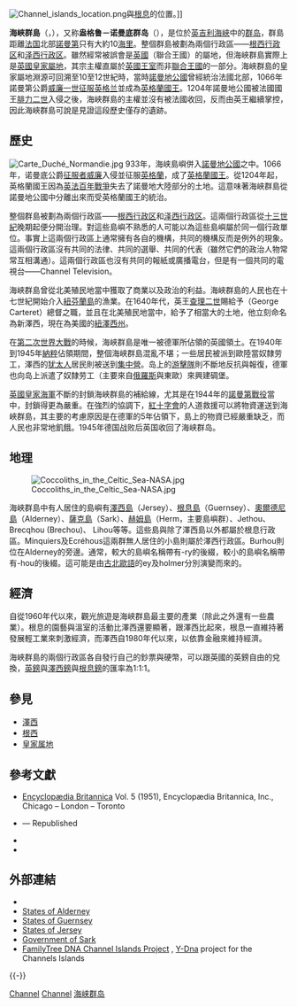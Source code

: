 {{noteTA
| G1 = PoliticiansUK
| 1 = zh-hans:诺曼底;zh-hk:諾曼第;zh-tw:諾曼地;
| 2 = zh-cn:根西;zh-hk:根西;zh-tw:根息
| 3 = zh:佐治;zh-hans:乔治;zh-hk:佐治;zh-sg:乔治;zh-tw:喬治;zh-cn:乔治
}}
{{Otheruses|subject=英吉利海峽的海峽群島|other=加利福尼亞州的海峽群島|海峡群岛 (加利福尼亚州)}}
[[File:Channel_islands_location.png|thumb]]與[[根息島|根息]]的位置。]]

'''海峽群島'''（{{lang-fr|Îles de la Manche}}，{{lang-en|Channel Islands}}），又称'''盎格鲁－诺曼底群岛'''（{{lang-fr|Îles Anglo-Normandes}}），是位於[[英吉利海峽|英吉利海峽]]中的[[群岛|群岛]]，群島距離[[法国|法国]]北部[[諾曼第|諾曼第]]只有大約10[[海里|海里]]。整個群島被劃為兩個行政區——[[根西行政区|根西行政区]]和[[泽西|泽西行政区]]。雖然經常被誤會是[[英國|英國]]（聯合王國）的屬地，但海峽群島實際上是[[王冠屬地|英國皇家屬地]]，其宗主權直屬於[[英國王室|英國王室]]而非[[英国|聯合王國]]的一部分。海峽群島的皇家屬地淵源可回溯至10至12世紀時，當時[[諾曼地公國|諾曼地公國]]曾經統治法國北部，1066年諾曼第公爵[[威廉一世_(英格蘭)|威廉一世]][[諾曼征服英格蘭|征服英格兰]]並成為[[英格蘭君主列表|英格蘭國王]]。1204年諾曼地公國被法國國王[[腓力二世_(法蘭西)|腓力二世]]入侵之後，海峽群島的主權並沒有被法國收回，反而由英王繼續掌控，因此海峽群島可說是見證這段歷史僅存的遺跡。

== 歷史 ==
[[File:Carte_Duché_Normandie.jpg|thumb]]
933年，海峡島嶼併入[[諾曼地公國|諾曼地公國]]之中。1066年，诺曼底公爵[[征服者威廉|征服者威廉]]入侵並征服[[英格蘭|英格蘭]]，成了[[英格蘭國王|英格蘭國王]]。從1204年起，英格蘭國王因為[[英法百年戰爭|英法百年戰爭]]失去了諾曼地大陸部分的土地。這意味著海峽群島從諾曼地公國中分離出來而受英格蘭國王的統治。

整個群島被劃為兩個行政區——[[根西行政区|根西行政区]]和[[泽西|泽西行政区]]。這兩個行政區從[[十三世紀|十三世紀]]晚期起便分開治理。對這些島嶼不熟悉的人可能以為這些島嶼屬於同一個行政單位。事實上這兩個行政區上通常擁有各自的機構，共同的機構反而是例外的現象。這兩個行政區沒有共同的法律、共同的選舉、共同的代表（雖然它們的政治人物常常互相溝通）。這兩個行政區也沒有共同的報紙或廣播電台，但是有一個共同的電視台——Channel Television。

海峽群島曾從北美殖民地當中獲取了商業以及政治的利益。海峽群島的人民也在十七世紀開始介入[[紐芬蘭島|紐芬蘭島]]的漁業。在1640年代，英王[[查理二世|查理二世]]賜給予{{link-en|喬治·卡特瑞特|George Carteret}}（George Carteret）總督之職，並且在北美殖民地當中，給予了相當大的土地，他立刻命名為新澤西，現在為美國的[[紐澤西州|紐澤西州]]。

在[[第二次世界大戰|第二次世界大戰]]的時候，海峽群島是唯一被德軍所佔領的英國領土。在1940年到1945年[[納粹|納粹]]佔領期間，整個海峽群島混亂不堪；一些居民被派到歐陸當奴隸劳工，澤西的[[犹太人|犹太人]]居民則被送到[[集中營|集中營]]。岛上的[[游擊隊|游擊隊]]則不斷地反抗與報復，德軍也向岛上派遣了奴隸劳工（主要來自[[俄羅斯|俄羅斯]]與東歐）來興建碉堡。

[[英國皇家海軍|英國皇家海軍]]不斷的封鎖海峽群島的補給線，尤其是在1944年的[[諾曼第戰役|諾曼第戰役]]當中，封鎖得更為嚴重。在強烈的協調下，[[紅十字會|紅十字會]]的人道救援可以將物資運送到海峽群島，其主要的考慮原因是在德軍的5年佔領下，島上的物資已經嚴重缺乏，而人民也非常地飢餓。1945年德国战败后英国收回了海峡群岛。

== 地理 ==
[[File:Coccoliths_in_the_Celtic_Sea-NASA.jpg|thumb]]

海峽群島中有人居住的島嶼有[[澤西島|澤西島]]（Jersey）、[[根息島|根息島]]（Guernsey）、[[奧爾德尼島|奧爾德尼島]]（Alderney）、[[薩克島|薩克島]]（Sark）、[[赫姆島|赫姆島]]（Herm，主要島嶼群）、Jethou、Brecqhou (Brechou)、 Lihou等等。這些島與除了澤西島以外都屬於根息行政區。Minquiers及Ecréhous這兩群無人居住的小島則屬於澤西行政區。Burhou則位在Alderney的旁邊。通常，較大的島嶼名稱帶有-ry的後綴，較小的島嶼名稱帶有-hou的後綴。這可能是由[[古北歐語|古北歐語]]的ey及holmer分別演變而來的。

== 經濟 ==
自從1960年代以來，觀光旅遊是海峽群島最主要的產業（除此之外還有一些農業）。根息的園藝與溫室的活動比澤西還要顯著，跟澤西比起來，根息一直維持著發展輕工業來刺激經濟，而澤西自1980年代以來，以依靠金融來維持經濟。

海峽群島的兩個行政區各自發行自己的鈔票與硬幣，可以跟英國的英鎊自由的兌換，[[英鎊|英鎊]]與[[澤西鎊|澤西鎊]]與[[根息鎊|根息鎊]]的匯率為1:1:1。

== 參見 ==
* [[澤西|澤西]]
* [[根西行政區|根西]]
* [[皇家属地|皇家属地]]

==參考文獻==
{{refbegin|2}}
* [[Encyclopædia_Britannica|Encyclopædia Britannica]] Vol. 5 (1951), Encyclopædia Britannica, Inc., Chicago – London – Toronto
*{{citation |last=Ellis |first=F H |year=1937 |title=The Great Rebellion - Parliamentary invasion |journal=Annual Bulletin of La Société Jersiaise}} — Republished {{cite book |chapter=This is the eighth part of a 54-page article |title=The Great Rebellion - Parliamentary invasion |date=15 September 2014 |url=http://www.theislandwiki.org/index.php/The_Great_Rebellion_-_Parliamentary_invasion |access-date=2016-06-21 |archive-date=2016-03-05 |archive-url=https://web.archive.org/web/20160305023005/http://www.theislandwiki.org/index.php/The_Great_Rebellion_-_Parliamentary_invasion |dead-url=no }}
*{{citation |last=Lemprière |first=Raoul |year=1970 |title=Portrait of the Channel Islands |publisher=Hale |location=London |isbn=0-7091-1541-5}}
*{{citation |last=Moore |first=David W. |year=2005 |title=The Other British Isles: A History of Shetland, Orkney, the Hebrides, Isle of Man, Anglesey, Scilly, Isle of Wight and the Channel Islands |publisher=McFarland |isbn=9780786489244 |page=[https://books.google.com/books?id=Jb7eCQAAQBAJ&pg=PA226#v=onepage&q&f=false 226]}}
{{refend}}

==外部連結==
{{Sister project links|Channel Islands|voy=Channel Islands}}
*{{cite EB1911|wstitle=Channel Islands |volume=5 |short=x}}
* [http://www.alderney.gov.gg/ States of Alderney] {{WebCite|url=https://www.webcitation.org/66SQUStmc?url=http://www.alderney.gov.gg/ |date=20120326180317 |dateformat=iso }}
* [http://www.gov.gg/ States of Guernsey] {{Wayback|url=http://www.gov.gg/ |date=20031020010354 }}
* [http://www.gov.je/ States of Jersey] {{Wayback|url=http://www.gov.je/ |date=20160919212139 }}
* [http://www.gov.sark.gg/ Government of Sark] {{Wayback|url=http://www.gov.sark.gg/ |date=20160707070746 }}
* [http://www.familytreedna.com/public/channel_islands/default.aspx FamilyTree DNA Channel Islands Project] {{Wayback|url=http://www.familytreedna.com/public/channel_islands/default.aspx |date=20160812160545 }}, [[Y_chromosome|Y-Dna]] project for the Channels Islands
{{-}}
{{大西洋岛屿}}
{{不列颠群岛|愛爾蘭和不列顛島嶼}}

[[Category:英国岛屿|Channel]]
[[Category:大西洋島嶼|Channel]]
[[Category:海峡群岛|]]